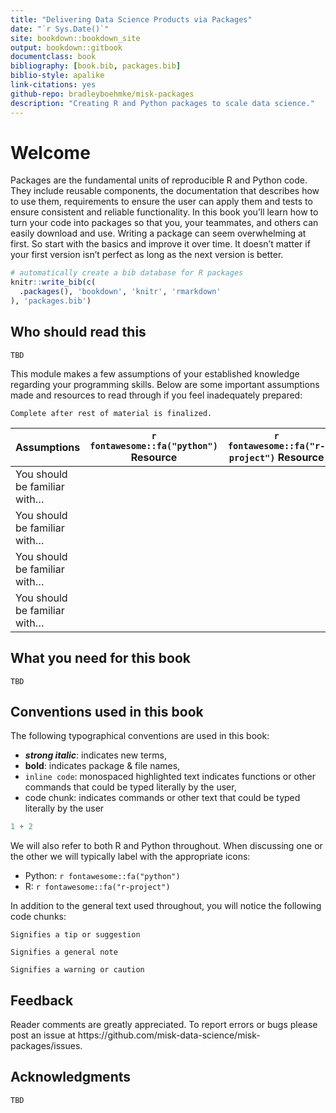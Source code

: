 ```yaml
--- 
title: "Delivering Data Science Products via Packages"
date: "`r Sys.Date()`"
site: bookdown::bookdown_site
output: bookdown::gitbook
documentclass: book
bibliography: [book.bib, packages.bib]
biblio-style: apalike
link-citations: yes
github-repo: bradleyboehmke/misk-packages
description: "Creating R and Python packages to scale data science."
---
```


# Welcome

Packages are the fundamental units of reproducible R and Python code. They include reusable components, the documentation that describes how to use them, requirements to ensure the user can apply them and tests to ensure consistent and reliable functionality. In this book you’ll learn how to turn your code into packages so that you, your teammates, and others can easily download and use. Writing a package can seem overwhelming at first. So start with the basics and improve it over time. It doesn’t matter if your first version isn’t perfect as long as the next version is better.

```r
# automatically create a bib database for R packages
knitr::write_bib(c(
  .packages(), 'bookdown', 'knitr', 'rmarkdown'
), 'packages.bib')
```

## Who should read this {-}

```block
TBD
```

This module makes a few assumptions of your established knowledge regarding your programming skills. Below are some important assumptions made and resources to read through if you feel inadequately prepared:

```block
Complete after rest of material is finalized.
```

| Assumptions                       | `r fontawesome::fa("python")` Resource | `r fontawesome::fa("r-project")` Resource   
| --------------------------------- | ------------- | ------------- |
| You should be familiar with...    |               |               | 
| You should be familiar with...    |               |               |
| You should be familiar with...    |               |               |
| You should be familiar with...    |               |               |

## What you need for this book {-}

```block
TBD
```

## Conventions used in this book {-}

The following typographical conventions are used in this book:

* ___strong italic___: indicates new terms,
* __bold__: indicates package & file names,
* `inline code`: monospaced highlighted text indicates functions or other commands that could be typed literally by the user,
* code chunk: indicates commands or other text that could be typed literally by the user

```r
1 + 2
```

We will also refer to both R and Python throughout. When discussing one or the other we will typically label with the appropriate icons:

- Python: `r fontawesome::fa("python")`
- R: `r fontawesome::fa("r-project")`

In addition to the general text used throughout, you will notice the following code chunks:

```block
Signifies a tip or suggestion
```

```block
Signifies a general note
```

```block
Signifies a warning or caution
```

## Feedback {-}

Reader comments are greatly appreciated. To report errors or bugs please post an issue at https://github.com/misk-data-science/misk-packages/issues.

## Acknowledgments {-} 

```block
TBD
```
